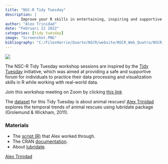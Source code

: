 ```yaml
---
title: "NSC-R Tidy Tuesday"
description: |
       Improve your R skills in entertaining, inspiring and supportive sessions moderated by your own colleagues.
author: "Alex Trinidad"
date: "Februari 22 2022"
categories: [tidy tuesday]
image: "Screenshot.PNG"
bibliography: "C:/FilesHarrie/Quarto/NSCR/website/NSCR_Web_Quatro/NSCR_Blog_Quarto/references/references.bib"
---
```


![](Screenshot.PNG)

The NSC-R Tidy Tuesday workshop sessions are inspired by the [Tidy Tuesday](https://www.tidytuesday.com/) initiative, which was aimed at providing a safe and supportive forum for individuals to practice their data processing and visualization skills in R while working with real-world data.

Join this workshop meeting on Zoom by clicking [this link](https://us02web.zoom.us/j/84912367177?pwd=cElFYmZ4ckNidSs4QzdvdUQ4M2tlUT09)

The [dataset](https://github.com/rfordatascience/tidytuesday/tree/master/data/2021/2021-06-29) for this Tidy Tuesday is about animal rescues! [Alex Trinidad](https://twitter.com/atrinidad_psi) explores the temporal trends of animal rescues using lubridate package (Grolemund & Wickham, 2011).

### Materials

-   The [script (R)](https://uni-koeln.sciebo.de/s/si6tjDuWIOIm0tF) that Alex worked through.
-   The CRAN [documentation](https://cran.r-project.org/web/packages/lubridate/lubridate.pdf).
-   About [lubridate](https://lubridate.tidyverse.org/).

[Alex Trinidad](https://twitter.com/atrinidad_psi)
